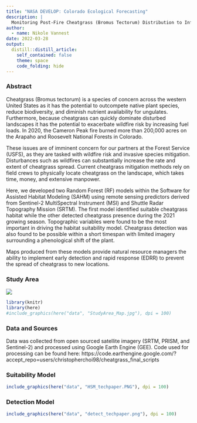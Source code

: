 ```yaml
---
title: "NASA DEVELOP: Colorado Ecological Forecasting"
description: |
  Monitoring Post-Fire Cheatgrass (Bromus Tectorum) Distribution to Inform Management Planning
author:
  - name: Nikole Vannest
date: 2022-03-28
output:
  distill::distill_article:
    self_contained: false
    theme: space
    code_folding: hide
---
```


### Abstract
Cheatgrass (Bromus tectorum) is a species of concern across the western United States as it has the potential to outcompete native plant species, reduce biodiversity, and diminish nutrient availability for ungulates. Furthermore, because cheatgrass can quickly dominate disturbed landscapes it has the potential to exacerbate wildfire risk by increasing fuel loads. In 2020, the Cameron Peak fire burned more than 200,000 acres on the Arapaho and Roosevelt National Forests in Colorado. 

These issues are of imminent concern for our partners at the Forest Service (USFS), as they are tasked with wildfire risk and invasive species mitigation. Disturbances such as wildfires can substantially increase the rate and extent of cheatgrass spread. Current cheatgrass mitigation methods rely on field crews to physically locate cheatgrass on the landscape, which takes time, money, and extensive manpower. 

Here, we developed two Random Forest (RF) models within the Software for Assisted Habitat Modeling (SAHM) using remote sensing predictors derived from Sentinel-2 MultiSpectral Instrument (MSI) and Shuttle Radar Topography Mission (SRTM). The first model identified suitable cheatgrass habitat while the other detected cheatgrass presence during the 2021 growing season. Topographic variables were found to be the most important in driving the habitat suitability model. Cheatgrass detection was also found to be possible within a short timespan with limited imagery surrounding a phenological shift of the plant. 

Maps produced from these models provide natural resource managers the ability to implement early detection and rapid response (EDRR) to prevent the spread of cheatgrass to new locations. 

### Study Area
![](data/StudyArea_Map.jpg)
```r
library(knitr)
library(here)
#include_graphics(here("data", "StudyArea_Map.jpg"), dpi = 100)
```


### Data and Sources

Data was collected from open sourced satellite imagery (SRTM, PRISM, and Sentinel-2) and processed using Google Earth Engine (GEE). Code used for processing can be found here: https://code.earthengine.google.com/?accept_repo=users/christopherchoi98/cheatgrass_final_scripts

### Suitability Model

```r
include_graphics(here("data", "HSM_techpaper.PNG"), dpi = 100)
```

### Detection Model

```r
include_graphics(here("data", "detect_techpaper.png"), dpi = 100)
```



